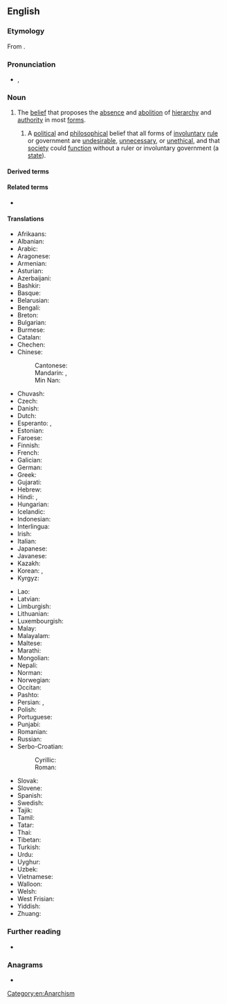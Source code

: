 ==English==
{{wikipedia}}
{{commons|Category:Anarchism}}
{{wikisource|Portal:Anarchism}}

===Etymology===
From {{suffix|en|anarchy|ism}}.

===Pronunciation===
* {{a|GenAm}} {{enPR|ʹănər'kĭzəm}}, {{IPA|en|/ˈænəɹˌkɪzəm/}}

===Noun===
{{en-noun|-|s}}

# The [[belief]] that proposes the [[absence]] and [[abolition]] of [[hierarchy]] and [[authority]] in most [[form]]s.
## {{lb|en|specifically}} A [[political]] and [[philosophical]] belief that all forms of [[involuntary]] [[rule]] or government are [[undesirable]], [[unnecessary]], or [[unethical]], and that [[society]] could [[function]] without a ruler or involuntary government (a [[state]]).

====Derived terms====
{{der2|en
|anarchist
|anarcho-
|anti-anarchism}}
{{der4|en|title=Names of anarchist schools containing the word "anarchism"
|capitalist anarchism|communist anarchism|crypto-anarchism|left-wing anarchism|naturist anarchism|private property anarchism
|black anarchism
|collectivist anarchism
|egoist anarchism
|existentialist anarchism
|green anarchism
|individualist anarchism
|insurrectionary anarchism
|left anarchism
|right anarchism
|national-anarchism
|philosophical anarchism
|post-anarchism
|postcolonial anarchism
|queer anarchism
|social anarchism
|synthesis anarchism
|veganarchism
|anarchism without adjectives
}}

====Related terms====
* {{l|en|anarchy}}

====Translations====
{{trans-top|belief that proposes the absence and abolition of government in all forms}}
* Afrikaans: {{t|af|anargisme}}
* Albanian: {{t+|sq|anarkizëm|?}}
* Arabic: {{t|ar|فَوْضَوِيَّة|f}}
* Aragonese: {{t|an|anarquismo|m}}
* Armenian: {{t+|hy|անարխիզմ}}
* Asturian: {{t|ast|anarquismu|m}}
* Azerbaijani: {{t|az|anarxizm}}
* Bashkir: {{t|ba|анархизм}}
* Basque: {{t+|eu|anarkismo}}
* Belarusian: {{t|be|анархізм|m}}
* Bengali: {{t|bn|নৈরাজ্যবাদ}}
* Breton: {{t|br|anveliouriezh}}
* Bulgarian: {{t+|bg|анархизъм|m}}
* Burmese: {{t|my|မင်းမဲ့ဝါဒီ}}
* Catalan: {{t+|ca|anarquisme|m}}
* Chechen: {{t|ce|анархизм}}
* Chinese:
*: Cantonese: {{t|yue|無政府主義|tr=mou4 zing3 fu2 zyu2 ji6}}
*: Mandarin: {{t+|cmn|無政府主義}}, {{t+|cmn|无政府主义|tr=wúzhèngfǔzhǔyì}}
*: Min Nan: {{t|nan|tr=hui-thóng-tī-chú-gī}}
* Chuvash: {{t|cv|анархизм}}
* Czech: {{t+|cs|anarchismus|m}}
* Danish: {{t|da|anarkisme|c}}
* Dutch: {{t+|nl|anarchisme|?}}
* Esperanto: {{t+|eo|anarĥiismo}}, {{t+|eo|anarkiismo}}
* Estonian: {{t+|et|anarhism}}
* Faroese: {{t|fo|anarkisma|f}}
* Finnish: {{t+|fi|anarkismi}}
* French: {{t+|fr|anarchisme|m}}
* Galician: {{t+|gl|anarquismo|m}}
* German: {{t+|de|Anarchismus|m}}
* Greek: {{t+|el|αναρχισμός|m}}
* Gujarati: {{t|gu|અશાસન}}
* Hebrew: {{t+|he|אנרכיזם|m|tr=anarkhizm}}
* Hindi: {{t+|hi|अराजकता|?}}, {{t|hi|अराजकतावाद}}
* Hungarian: {{t+|hu|anarchizmus}}
* Icelandic: {{t|is|stjórnleysisstefna|f}}
* Indonesian: {{t+|id|anarkisme}}
* Interlingua: {{t|ia|anarchismo}}
* Irish: {{t|ga|ainrialachas|m}}
* Italian: {{t+|it|anarchismo|m}}
* Japanese: {{t+|ja|無政府主義|tr=むせいふしゅぎ, museifu shugi}}
* Javanese: {{t|jv|anarkisme}}
* Kazakh: {{t|kk|анархизм}}
* Korean: {{t+|ko|아나키즘}}, {{t|ko|무정부주의}}
* Kyrgyz: {{t+|ky|анархизм}}
{{trans-mid}}
* Lao: {{t|lo|ອະນາທິປະໄຕ}}
* Latvian: {{t|lv|anarhisms|?}}
* Limburgish: {{t|li|anarchisme}}
* Lithuanian: {{t+|lt|anarchizmas|?}}
* Luxembourgish: {{t|lb|Anarchismus|m}}
* Malay: {{t|ms|anarkisme}}
* Malayalam: {{t|ml|അരാജകത്വവാദം}}
* Maltese: {{t|mt|anarkiżmu}}
* Marathi: {{t|mr|अराजकता}}
* Mongolian: {{t+|mn|анархизм}}
* Nepali: {{t|ne|अराजकतावाद}}
* Norman: {{t|nrf|anarchisme|m}}
* Norwegian: {{t|no|anarkisme|?}}
* Occitan: {{t+|oc|anarquisme|m}}
* Pashto: {{t+|ps|انارشيزم}}
* Persian: {{t|fa|دولت‌زدائی}}, {{t+|fa|آنارشیسم}}
* Polish: {{t+|pl|anarchizm|m}}
* Portuguese: {{t+|pt|anarquismo|m}}
* Punjabi: {{t+|pa|ਅਰਾਜਕਤਾਵਾਦ}}
* Romanian: {{t+|ro|anarhism|n}}
* Russian: {{t+|ru|анархи́зм|m}}
* Serbo-Croatian:
*: Cyrillic: {{t|sh|анархѝзам|m}}
*: Roman: {{t+|sh|anarhìzam|m}}
* Slovak: {{t|sk|anarchizmus|m}}
* Slovene: {{t+|sl|anarhizem|m}}
* Spanish: {{t+|es|anarquismo|m}}
* Swedish: {{t+|sv|anarkism|c}}
* Tajik: {{t|tg|беҳокимиятӣ}}
* Tamil: {{t+|ta|அரசின்மை}}
* Tatar: {{t|tt|анархизм}}
* Thai: {{t|th|ลัทธิอนาธิปไตย|tr=láttí ànaatíp-bpàdtai}}
* Tibetan: {{t|bo|གཞུང་མེད་ལམ་སྲོལ}}
* Turkish: {{t+|tr|anarşizm}}
* Urdu: {{t|ur|نراج}}
* Uyghur: {{t|ug|anarxizm}}
* Uzbek: {{t+|uz|anarxizm}}
* Vietnamese: {{t|vi|chủ nghĩa vô chính phủ}}
* Walloon: {{t+|wa|anårtchisse}}
* Welsh: {{t|cy|anarchiaeth}}
* West Frisian: {{t|fy|anargisme}}
* Yiddish: {{t|yi|אַנאַרכיזם|m}}
* Zhuang: {{t|za|fouzcwngfujcujyi}}
{{trans-bottom}}

===Further reading===
* {{R:Keywords|page=37}}

===Anagrams===
* {{anagrams|en|a=aachimnrs|chairmans}}

[[Category:en:Anarchism]]